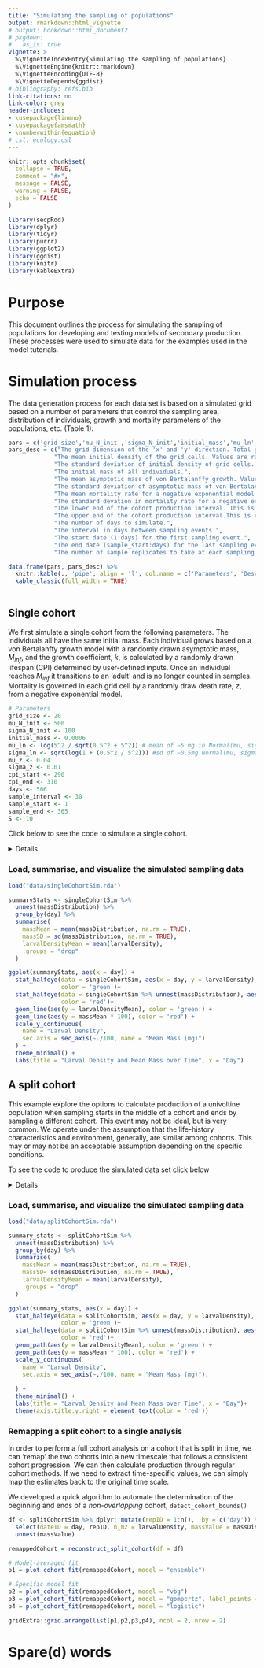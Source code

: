 ```yaml
---
title: "Simulating the sampling of populations"
output: rmarkdown::html_vignette
# output: bookdown::html_document2
# pkgdown:
#   as_is: true
vignette: >
  %\VignetteIndexEntry{Simulating the sampling of populations}
  %\VignetteEngine{knitr::rmarkdown}
  %\VignetteEncoding{UTF-8}
  %\VignetteDepends{ggdist}
# bibliography: refs.bib
link-citations: no
link-color: grey
header-includes:
- \usepackage{lineno}
- \usepackage{amsmath}
- \numberwithin{equation}
# csl: ecology.csl
---
```


```r
knitr::opts_chunk$set(
  collapse = TRUE,
  comment = "#>",
  message = FALSE,
  warning = FALSE,
  echo = FALSE
)

library(secpRod)
library(dplyr)
library(tidyr)
library(purrr)
library(ggplot2)
library(ggdist)
library(knitr)
library(kableExtra)
```

# Purpose

This document outlines the process for simulating the sampling of populations for developing and testing models of secondary production. These processes were used to simulate data for the examples used in the model tutorials.

# Simulation process

The data generation process for each data set is based on a simulated grid based on a number of parameters that control the sampling area, distribution of individuals, growth and mortality parameters of the populations, etc. (Table 1).

```r
pars = c('grid_size','mu_N_init','sigma_N_init','initial_mass','mu_ln','sigma_ln','mu_z','sigma_z','cpi_start','cpi_end','days','sample_interval','sample_start','sample_end','S')
pars_desc = c("The grid dimension of the 'x' and 'y' direction. Total grid cells is $n^2$",
             "The mean initial density of the grid cells. Values are randomly drawn from a $N(mu_{Ninit}, sigma_{Ninit})$",
             "The standard deviation of initial density of grid cells. Values are randomly drawn from $N(mu_{Ninit}, sigma_{Ninit})$",
             "The initial mass of all individuals.",
             "The mean asymptotic mass of von Bertalanffy growth. Values for each individual are randomly draws from $Lognormal(mu_{ln}, sigma_{ln})$.",
             "The standard deviation of asymptotic mass of von Bertalanffy growth. Values for each individual are randomly draws from $Lognormal(mu_{ln}, sigma_{ln})$.",
             "The mean mortality rate for a negative exponential model. Values for each cell are randomly drawn from $N(mu_{z}, sigma_{z})$.",
             "The standard devation in mortality rate for a negative exponential model. Values for each cell are randomly drawn from $N(mu_{z}, sigma_{z})$.",
             "The lower end of the cohort production interval. This is used to modify the growth coefficient, $k$, in von Bertalanffy growth. Values for each individual are drawn $Uniform(cpi_{start}, cpi_{end})$.",
             "The upper end of the cohort production interval.This is used to modify the growth coefficient, $k$, in von Bertalanffy growth. Values for each individual are drawn $Uniform(cpi_{start}, cpi_{end})$.",
             "The number of days to simulate.",
             "The interval in days between sampling events.",
             "The start date (1:days) for the first sampling event.",
             "The end date (sample_start:days) for the last sampling event.",
             "The number of sample replicates to take at each sampling event. Samples are chosen without replacement within a sampling event.")

data.frame(pars, pars_desc) %>% 
  knitr::kable(., 'pipe', align = 'l', col.name = c('Parameters', 'Description')) %>% 
  kable_classic(full_width = TRUE)
  
```

## Single cohort

We first simulate a single cohort from the following parameters. The individuals all have the same initial mass. Each individual grows based on a von Bertalanffy growth model with a randomly drawn asymptotic mass, $M_{inf}$, and the growth coefficient, $k$, is calculated by a randomly drawn lifespan (CPI) determined by user-defined inputs. Once an individual reaches $M_{inf}$ it transitions to an 'adult' and is no longer counted in samples. Mortality is governed in each grid cell by a randomly draw death rate, $z$, from a negative exponential model.

```r
# Parameters
grid_size <- 20
mu_N_init <- 500
sigma_N_init <- 100
initial_mass <- 0.0006
mu_ln <- log(5^2 / sqrt(0.5^2 + 5^2)) # mean of ~5 mg in Normal(mu, sigma)
sigma_ln <- sqrt(log(1 + (0.5^2 / 5^2))) #sd of ~0.5mg Normal(mu, sigma)
mu_z <- 0.04
sigma_z <- 0.01
cpi_start <- 290
cpi_end <- 310
days <- 506
sample_interval <- 30
sample_start <- 1    
sample_end <- 365    
S <- 10  

```

Click below to see the code to simulate a single cohort.

<details>

```r
## not run
# Function to initialize a cohort
init_cohort <- function(i, j, start_day) {
  N_init <- max(1, round(rnorm(1, mu_N_init, sigma_N_init)))
  M_inf <- rlnorm(N_init, meanlog = mu_ln, sdlog = sigma_ln)
  k <- log(M_inf / initial_mass) / runif(N_init, cpi_start, cpi_end)
  z <- rnorm(1, mu_z, sigma_z)
  tibble(
    x = i,
    y = j,
    id = 1:N_init,
    mass = initial_mass,
    M_inf = M_inf,
    k = k,
    alive = TRUE,
    adult = FALSE,
    z = z,
    cohort_start = start_day
  )
}

# Initialize first cohort on day 1
grid_population <- map2_dfr(rep(1:grid_size, each = grid_size), rep(1:grid_size, times = grid_size), ~init_cohort(.x, .y, 1))

# Daily update function for larval individuals only
update_day <- function(pop, current_day) {
  pop %>%
    dplyr::filter(alive & !adult) %>%
    dplyr::mutate(
      time_since_start = current_day - cohort_start,
      alive = runif(n()) > z,
      mass = M_inf * (1 - exp(-k * time_since_start)),
      adult = mass >= M_inf
    ) %>%
    dplyr::filter(alive & !adult)  # remove those who died or became adult
}

# Run simulation with second cohort added at day 366
simulation <- vector("list", length = days)
simulation[[1]] <- grid_population

set.seed(1312)
for (d in 2:days) {
  updated_pop <- update_day(simulation[[d - 1]], d - 1)

  if (d == 366) {
    new_cohort <- map2_dfr(rep(1:grid_size, each = grid_size), rep(1:grid_size, times = grid_size), ~init_cohort(.x, .y, 366))
    updated_pop <- bind_rows(updated_pop, new_cohort)
  }
  simulation[[d]] <- updated_pop
}

# Combine for sampling
all_days <- bind_rows(simulation, .id = "day") %>%
  dplyr::mutate(day = as.integer(day))

# Sampling protocol (larvae only)
sampling_results <- list()
sampled_cells <- list()

for (t in seq(sample_start, sample_end, by = sample_interval)) {
  all_cells <- expand.grid(x = 1:grid_size, y = 1:grid_size)
  if (length(sampled_cells) > 0) {
    prev_sampled <- bind_rows(sampled_cells)
    available_cells <- anti_join(all_cells, prev_sampled, by = c("x", "y"))
  } else {
    available_cells <- all_cells
  }
  sampled <- available_cells %>% sample_n(min(S, nrow(available_cells)))
  sampled_cells[[length(sampled_cells) + 1]] <- sampled

  sampled_data <- all_days %>%
    dplyr::filter(day == t) %>%
    semi_join(sampled, by = c("x", "y")) %>%
    group_by(x, y) %>%
    summarise(
      larval_density = n(),
      mass_distribution = list(mass),
      .groups = "drop"
    ) %>%
    dplyr::mutate(day = t)

  sampling_results[[length(sampling_results) + 1]] <- sampled_data
}

# Final output
daily_sampling <- bind_rows(sampling_results)

```

</details>

### Load, summarise, and visualize the simulated sampling data

```r
load("data/singleCohortSim.rda")

summaryStats <- singleCohortSim %>%
  unnest(massDistribution) %>%
  group_by(day) %>%
  summarise(
    massMean = mean(massDistribution, na.rm = TRUE),
    massSD = sd(massDistribution, na.rm = TRUE),
    larvalDensityMean = mean(larvalDensity),
    .groups = "drop"
  )

ggplot(summaryStats, aes(x = day)) +
  stat_halfeye(data = singleCohortSim, aes(x = day, y = larvalDensity),
               color = 'green')+
  stat_halfeye(data = singleCohortSim %>% unnest(massDistribution), aes(x = day, y = massDistribution*100),
               color = 'red')+
  geom_line(aes(y = larvalDensityMean), color = 'green') +
  geom_line(aes(y = massMean * 100), color = 'red') +
  scale_y_continuous(
    name = "Larval Density",
    sec.axis = sec_axis(~./100, name = "Mean Mass (mg)")
  ) +
  theme_minimal() +
  labs(title = "Larval Density and Mean Mass over Time", x = "Day")
```

## A split cohort

This example explore the options to calculate production of a univoltine population when sampling starts in the middle of a cohort and ends by sampling a different cohort. This event may not be ideal, but is very common. We operate under the assumption that the life-history characteristics and environment, generally, are similar among cohorts. This may or may not be an acceptable assumption depending on the specific conditions.

To see the code to produce the simulated data set click below

<details>

```r
# Spatial growth and mortality simulation in R
library(dplyr)
library(tidyr)
library(purrr)
library(ggplot2)
library(ggdist)

# Parameters
grid_size <- 20
mu_N_init <- 500
sigma_N_init <- 100
initial_mass <- 0.0006
mu_ln <- log(5^2 / sqrt(0.5^2 + 5^2))
sigma_ln <- sqrt(log(1 + (0.5^2 / 5^2)))
mu_z <- 0.04
sigma_z <- 0.01
cpi_start <- 290
cpi_end <- 310
days <- 506
sample_interval <- 30
sample_start <- 101    # adjustable start day
sample_end <- 465    # adjustable end day
S <- 10  # number of cells to sample per event

# Function to initialize a cohort
init_cohort <- function(i, j, start_day) {
  N_init <- max(1, round(rnorm(1, mu_N_init, sigma_N_init)))
  M_inf <- rlnorm(N_init, meanlog = mu_ln, sdlog = sigma_ln)
  k <- log(M_inf / initial_mass) / runif(N_init, cpi_start, cpi_end)
  z <- rnorm(1, mu_z, sigma_z)
  tibble(
    x = i,
    y = j,
    id = 1:N_init,
    mass = initial_mass,
    M_inf = M_inf,
    k = k,
    alive = TRUE,
    adult = FALSE,
    z = z,
    cohort_start = start_day
  )
}

# Initialize first cohort on day 1
set.seed(1312)

grid_population <- map2_dfr(rep(1:grid_size, each = grid_size), rep(1:grid_size, times = grid_size), ~init_cohort(.x, .y, 1))

# Daily update function for larval individuals only
update_day <- function(pop, current_day) {
  pop %>%
    dplyr::filter(alive & !adult) %>%
    dplyr::mutate(
      time_since_start = current_day - cohort_start,
      alive = runif(n()) > z,
      mass = M_inf * (1 - exp(-k * time_since_start)),
      adult = mass >= M_inf
    ) %>%
    dplyr::filter(alive & !adult)  # remove those who died or became adult
}

# Run simulation with second cohort added at day 366
simulation <- vector("list", length = days)
simulation[[1]] <- grid_population

#set seed to reproduce
for (d in 2:days) {
  updated_pop <- update_day(simulation[[d - 1]], d - 1)

  if (d == 366) {
    new_cohort <- map2_dfr(rep(1:grid_size, each = grid_size), rep(1:grid_size, times = grid_size), ~init_cohort(.x, .y, 366))
    updated_pop <- bind_rows(updated_pop, new_cohort)
  }
  simulation[[d]] <- updated_pop
}

# Combine for sampling
all_days <- bind_rows(simulation, .id = "day") %>%
  dplyr::mutate(day = as.integer(day))

# Sampling protocol (larvae only)
sampling_results <- list()
sampled_cells <- list()

for (t in seq(sample_start, sample_end, by = sample_interval)) {
  all_cells <- expand.grid(x = 1:grid_size, y = 1:grid_size)
  if (length(sampled_cells) > 0) {
    prev_sampled <- bind_rows(sampled_cells)
    available_cells <- anti_join(all_cells, prev_sampled, by = c("x", "y"))
  } else {
    available_cells <- all_cells
  }
  sampled <- available_cells %>% sample_n(min(S, nrow(available_cells)))
  sampled_cells[[length(sampled_cells) + 1]] <- sampled

  sampled_data <- all_days %>%
    dplyr::filter(day == t) %>%
    semi_join(sampled, by = c("x", "y")) %>%
    group_by(x, y) %>%
    summarise(
      larvalDensity = n(),
      massDistribution = list(mass),
      .groups = "drop"
    ) %>%
    dplyr::mutate(day = t)

  sampling_results[[length(sampling_results) + 1]] <- sampled_data
}

# Final output
daily_sampling <- bind_rows(sampling_results)
```

</details>

### Load, summarise, and visualize the simulated sampling data

```r
load("data/splitCohortSim.rda")

summary_stats <- splitCohortSim %>%
  unnest(massDistribution) %>%
  group_by(day) %>%
  summarise(
    massMean = mean(massDistribution, na.rm = TRUE),
    massSD= sd(massDistribution, na.rm = TRUE),
    larvalDensityMean = mean(larvalDensity),
    .groups = "drop"
  )

ggplot(summary_stats, aes(x = day)) +
  stat_halfeye(data = splitCohortSim, aes(x = day, y = larvalDensity),
               color = 'green')+
  stat_halfeye(data = splitCohortSim %>% unnest(massDistribution), aes(x = day, y = massDistribution*100),
               color = 'red')+
  geom_path(aes(y = larvalDensityMean), color = 'green') +
  geom_path(aes(y = massMean * 100), color = 'red') +
  scale_y_continuous(
    name = "Larval Density",
    sec.axis = sec_axis(~./100, name = "Mean Mass (mg)"),
    
  ) +
  theme_minimal() +
  labs(title = "Larval Density and Mean Mass over Time", x = "Day")+
  theme(axis.title.y.right = element_text(color = 'red'))
```

### Remapping a split cohort to a single analysis

In order to perform a full cohort analysis on a cohort that is split in time, we can 'remap' the two cohorts into a new timescale that follows a consistent cohort progression. We can then calculate production through regular cohort methods. If we need to extract time-specific values, we can simply map the estimates back to the original time scale.

We developed a quick algorithm to automate the determination of the beginning and ends of a *non-overlapping* cohort, `detect_cohort_bounds()`

```r

df <- splitCohortSim %>% dplyr::mutate(repID = 1:n(), .by = c('day')) %>% 
  select(dateID = day, repID, n_m2 = larvalDensity, massValue = massDistribution) %>% 
  unnest(massValue)

remappedCohort = reconstruct_split_cohort(df = df)
```

```r


# Model-averaged fit
p1 = plot_cohort_fit(remappedCohort, model = "ensemble")

# Specific model fit
p2 = plot_cohort_fit(remappedCohort, model = "vbg")
p3 = plot_cohort_fit(remappedCohort, model = "gompertz", label_points = FALSE)
p4 = plot_cohort_fit(remappedCohort, model = "logistic")

gridExtra::grid.arrange(list(p1,p2,p3,p4), ncol = 2, nrow = 2)

```




# Spare(d) words

<!-- ```{r old reconstruct} -->
<!-- fit_with_offset <- function(df_ordered, offset, models_to_fit = c("vonbert", "gompertz"), t_start = 5) { -->
<!--   stopifnot("cohort" %in% names(df_ordered)) -->

<!--   youngest_dates <- df_ordered %>% dplyr::filter(cohort == min(cohort)) %>% arrange(dateID) -->
<!--   delta_young <- diff(youngest_dates$dateID) -->
<!--   young_pseudotime <- c(0, cumsum(delta_young)) -->

<!--   oldest_dates <- df_ordered %>% dplyr::filter(cohort == max(cohort)) %>% arrange(dateID) -->
<!--   delta_old <- diff(oldest_dates$dateID) -->
<!--   start_old <- tail(young_pseudotime, 1) + delta_old[1]  # gap continuation -->
<!--   old_pseudotime <- c(start_old, start_old + cumsum(delta_old[-1])) -->

<!--   df_pseudo <- bind_rows( -->
<!--     dplyr::mutate(youngest_dates, pseudo_day = young_pseudotime), -->
<!--     dplyr::mutate(oldest_dates, pseudo_day = old_pseudotime) -->
<!--   ) %>% arrange(pseudo_day) -->

<!--   t_all <- df_pseudo$pseudo_day -->
<!--   W_all <- df_pseudo$mean_mass -->

<!--   fits <- list() -->
<!--   aiccs <- c() -->

<!--   if ("vonbert" %in% models_to_fit) { -->
<!--     m <- tryCatch(nls(W_all ~ Winf * (1 - exp(-k * (t_all - t0))), -->
<!--                       start = list(Winf = max(W_all), k = 0.01, t0 = t_start), -->
<!--                       control = nls.control(maxiter = 500)), -->
<!--                   error = function(e) NULL) -->
<!--     if (!is.null(m)) { -->
<!--       fits$vonbert <- m -->
<!--       aiccs["vonbert"] <- AIC(m) + 2 * 3^2 / (length(t_all) - 3 - 1) -->
<!--     } -->
<!--   } -->

<!--   if ("gompertz" %in% models_to_fit) { -->
<!--     m <- tryCatch(nls(W_all ~ Winf * exp(-exp(-k * (t_all - t0))), -->
<!--                       start = list(Winf = max(W_all), k = 0.01, t0 = t_start), -->
<!--                       control = nls.control(maxiter = 500)), -->
<!--                   error = function(e) NULL) -->
<!--     if (!is.null(m)) { -->
<!--       fits$gompertz <- m -->
<!--       aiccs["gompertz"] <- AIC(m) + 2 * 3^2 / (length(t_all) - 3 - 1) -->
<!--     } -->
<!--   } -->

<!--   return(list(fits = fits, aiccs = aiccs, df_pseudo = df_pseudo)) -->
<!-- } -->

<!-- reconstruct_cohort_pseudotime <- function(df, -->
<!--                                                        time_col = "dateID", -->
<!--                                                        mass_col = "massValue", -->
<!--                                                        mass_drop_thresh = 0.6, -->
<!--                                                        t_start = 5, -->
<!--                                                        models_to_fit = c("vonbert", "gompertz"), -->
<!--                                                        offset_bounds = c(10, 150), -->
<!--                                                        fallback_grid = TRUE) { -->
<!--    # Step 1: Sort cohorts by minimum size -->
<!--   # Step 1a: Aggregate replicate-level masses to daily means -->
<!--   agg <- df %>% -->
<!--     group_by(.data[[time_col]]) %>% -->
<!--     summarise(mean_mass = mean(.data[[mass_col]], na.rm = TRUE), .groups = "drop") %>% -->
<!--     arrange(.data[[time_col]]) -->

<!--   t <- agg[[time_col]] -->
<!--   W <- agg$mean_mass -->

<!--   # Step 2a: Detect split cohort via drop in mean mass -->
<!--   dM <- lead(W) / W -->
<!--   drop_idx <- which(dM < mass_drop_thresh)[1] -->
<!--   if (is.na(drop_idx)) drop_idx <- floor(length(t) / 2)  # fallback if no sharp drop -->

<!--   cohort1 <- agg[1:drop_idx, ] -->
<!--   cohort2 <- agg[(drop_idx + 1):length(t), ] -->

<!--   # Step 3a: Reorder cohorts so smallest mass cohort comes first -->
<!--   if (min(cohort1$mean_mass, na.rm = TRUE) > min(cohort2$mean_mass, na.rm = TRUE)) { -->
<!--     tmp <- cohort1 -->
<!--     cohort1 <- cohort2 -->
<!--     cohort2 <- tmp -->
<!--   } -->

<!--   cohort1$cohort <- 1 -->
<!--   cohort2$cohort <- 2 -->
<!--   df_ordered <- bind_rows(cohort1, cohort2) %>% arrange(cohort, .data[[time_col]]) -->

<!--   cohort_min <- df_ordered %>% -->
<!--     group_by(cohort) %>% -->
<!--     summarise(min_mass = min(mean_mass), .groups = "drop") %>% -->
<!--     arrange(min_mass) %>% -->
<!--     pull(cohort) -->

<!--   # df_ordered$cohort <- factor(df_ordered$cohort, levels = cohort_min) -->
<!--   df_ordered <- df_ordered %>% arrange(cohort, dateID) -->

<!--   obj_fn <- function(offset) { -->
<!--     out <- fit_with_offset(df_ordered, offset, models_to_fit, t_start) -->
<!--     if (length(out$aiccs) == 0) return(Inf) -->
<!--     sum(unlist(out$aiccs)) -->
<!--   } -->

<!--   # debugonce(fit_with_offset) -->
<!--   offset_opt <- tryCatch({ -->
<!--     optim(par = 50, fn = obj_fn, method = "L-BFGS-B", -->
<!--           lower = offset_bounds[1], upper = offset_bounds[2])$par -->
<!--   }, error = function(e) { -->
<!--     if (fallback_grid) { -->
<!--       grid <- seq(offset_bounds[1], offset_bounds[2], by = 1) -->
<!--       grid_scores <- sapply(grid, obj_fn) -->
<!--       grid[which.min(grid_scores)] -->
<!--     } else stop("Optimization failed and grid fallback is off.") -->
<!--   }) -->

<!--   fit_out <- fit_with_offset(df_ordered, offset_opt, models_to_fit, t_start) -->
<!--   fits <- fit_out$fits -->
<!--   df_pseudo <- fit_out$df_pseudo -->

<!--   t <- df_pseudo$pseudo_day -->
<!--   W <- df_pseudo$mean_mass -->
<!--   W_cap <- pmin(W, max(W) * 0.999) -->

<!--   cohort_ages <- list() -->
<!--   weights <- c() -->

<!--   for (model_name in names(fits)) { -->
<!--     p <- coef(fits[[model_name]]) -->
<!--     raw_age <- switch(model_name, -->
<!--       vonbert = -log(1 - W_cap / p["Winf"]) / p["k"], -->
<!--       gompertz = p["t0"] - log(-log(W_cap / p["Winf"])) / p["k"] -->
<!--     ) -->

<!--     # Align so first pseudotime = abs(t0) -->
<!--     cohort_ages[[model_name]] <- raw_age - min(raw_age) + abs(p["t0"]) -->
<!--     weights[model_name] <- AIC(fits[[model_name]]) + 2 * 3^2 / (length(t) - 3 - 1) -->
<!--   } -->

<!--   rel_weights <- exp(-0.5 * (weights - min(weights))) -->
<!--   rel_weights <- rel_weights / sum(rel_weights) -->

<!--   pseudo_time <- as.vector(do.call(cbind, cohort_ages) %*% rel_weights) -->
<!--   pseudo_time <- round(pseudo_time) -->

<!--   df_remap <- df_pseudo %>% -->
<!--     dplyr::mutate(pseudotime = pseudo_time) %>% -->
<!--     arrange(pseudotime) -->

<!--   return(list( -->
<!--     df_remap = df_remap, -->
<!--     offset = offset_opt, -->
<!--     weights = rel_weights, -->
<!--     fits = fits -->
<!--   )) -->
<!-- } -->

<!-- debugonce(reconstruct_cohort_pseudotime_restructured) -->
<!-- x = reconstruct_cohort_pseudotime_restructured(df = df) -->

<!-- ``` -->

<!-- ```{r old-reconstruct} -->

<!-- reconstruct_cohort_pseudotime <- function(df, -->
<!--                                           time_col = "dateID", -->
<!--                                           mass_col = "massValue", -->
<!--                                           mass_drop_thresh = 0.6, -->
<!--                                           t_start = 5, -->
<!--                                           models_to_fit = c("vonbert", "gompertz"), -->
<!--                                           use_grid_fallback = TRUE, -->
<!--                                           verbose = TRUE) { -->
<!--   # library(dplyr) -->

<!--   # Step 1: Aggregate replicate-level masses to daily means -->
<!--   agg <- df %>% -->
<!--     group_by(.data[[time_col]]) %>% -->
<!--     summarise(mean_mass = mean(.data[[mass_col]], na.rm = TRUE), .groups = "drop") %>% -->
<!--     arrange(.data[[time_col]]) -->

<!--   t <- agg[[time_col]] -->
<!--   W <- agg$mean_mass -->

<!--   # Step 2: Detect split cohort via drop in mean mass -->
<!--   dM <- lead(W) / W -->
<!--   drop_idx <- which(dM < mass_drop_thresh)[1] -->
<!--   if (is.na(drop_idx)) drop_idx <- floor(length(t) / 2)  # fallback if no sharp drop -->

<!--   cohort1 <- agg[1:drop_idx, ] -->
<!--   cohort2 <- agg[(drop_idx + 1):length(t), ] -->

<!--   # Step 3: Reorder cohorts so smallest mass cohort comes first -->
<!--   if (min(cohort1$mean_mass, na.rm = TRUE) > min(cohort2$mean_mass, na.rm = TRUE)) { -->
<!--     tmp <- cohort1 -->
<!--     cohort1 <- cohort2 -->
<!--     cohort2 <- tmp -->
<!--   } -->

<!--   cohort1$cohort <- 1 -->
<!--   cohort2$cohort <- 2 -->
<!--   df_ordered <- bind_rows(cohort1, cohort2) %>% arrange(cohort, .data[[time_col]]) -->

<!--   # Step 4: Estimate time offset between cohorts -->
<!--   try_fit_growth_model <- function(formula, start, data) { -->
<!--     tryCatch(nls(formula, start = start, data = data, -->
<!--                  control = nls.control(maxiter = 500)), error = function(e) NULL) -->
<!--   } -->

<!--   fit_with_offset <- function(offset) { -->
<!--     t_all <- c(df_ordered[[time_col]][df_ordered$cohort == 1], -->
<!--                df_ordered[[time_col]][df_ordered$cohort == 2] + offset) -->
<!--     W_all <- df_ordered$mean_mass -->
<!--     df_tmp <- data.frame(t = t_all, W = W_all) -->

<!--     fits <- list() -->
<!--     aiccs <- c() -->

<!--     if ("vonbert" %in% models_to_fit) { -->
<!--       m <- try_fit_growth_model( -->
<!--         W ~ Winf * (1 - exp(-k * (t - t0))), -->
<!--         start = list(Winf = max(W), k = 0.01, t0 = t_start), -->
<!--         data = df_tmp -->
<!--       ) -->
<!--       if (!is.null(m)) { -->
<!--         fits$vonbert <- m -->
<!--         aiccs["vonbert"] <- AIC(m) + 2 * 3^2 / (length(t_all) - 3 - 1) -->
<!--       } -->
<!--     } -->

<!--     if ("gompertz" %in% models_to_fit) { -->
<!--       m <- try_fit_growth_model( -->
<!--         W ~ Winf * exp(-exp(-k * (t - t0))), -->
<!--         start = list(Winf = max(W), k = 0.01, t0 = t_start), -->
<!--         data = df_tmp -->
<!--       ) -->
<!--       if (!is.null(m)) { -->
<!--         fits$gompertz <- m -->
<!--         aiccs["gompertz"] <- AIC(m) + 2 * 3^2 / (length(t_all) - 3 - 1) -->
<!--       } -->
<!--     } -->

<!--     list(fits = fits, aiccs = aiccs) -->
<!--   } -->
<!-- debugonce(fit_with_offset) -->
<!--   # Step 5: Optimize offset to minimize AICc across models -->
<!--   obj_fn <- function(offset) { -->
<!--     out <- fit_with_offset(offset) -->
<!--     sum(unlist(out$aiccs)) -->
<!--   } -->

<!--   offset_opt <- optim(par = 30, fn = obj_fn, method = "L-BFGS-B", lower = 1, upper = 150)$par -->
<!--   # if(is.null(tryCatch({, error = function(e) { -->
<!--   #   if (use_grid_fallback) { -->
<!--   #     grid <- seq(5, 150, by = 1) -->
<!--   #     grid_scores <- sapply(grid, obj_fn) -->
<!--   #     grid[which.min(grid_scores)] -->
<!--   #   } else { -->
<!--   #     stop("Optimization failed and grid fallback is disabled.") -->
<!--   #   } -->
<!--   # }) -->

<!--   # Step 6: Reconstruct time vector with best offset -->
<!--   df_ordered <- df_ordered %>% -->
<!--     dplyr::mutate( -->
<!--       true_time = ifelse(cohort == 1, -->
<!--                          !!sym(time_col), -->
<!--                          !!sym(time_col) + offset_opt) -->
<!--     ) -->

<!--   # Step 7: Fit models at optimal offset and invert -->
<!--   best_fits <- fit_with_offset(offset_opt)$fits -->
<!--   t_true <- df_ordered$true_time -->
<!--   W_true <- df_ordered$mean_mass -->
<!--   W_cap <- pmin(W_true, max(W_true) * 0.999) -->

<!--   cohort_ages <- list() -->
<!--   weights <- c() -->
<!--   for (model_name in names(best_fits)) { -->
<!--     m <- best_fits[[model_name]] -->
<!--     p <- coef(m) -->
<!--     age <- switch(model_name, -->
<!--                   vonbert = -log(1 - W_cap / p["Winf"]) / p["k"], -->
<!--                   gompertz = p["t0"] - log(-log(W_cap / p["Winf"])) / p["k"]) -->
<!--     cohort_ages[[model_name]] <- age -->
<!--     weights[model_name] <- AIC(m) + 2 * 3^2 / (length(t_true) - 3 - 1) -->
<!--   } -->

<!--   # Normalize AICc weights -->
<!--   rel_weights <- exp(-0.5 * (weights - min(weights))) -->
<!--   rel_weights <- rel_weights / sum(rel_weights) -->

<!--   # Ensemble pseudotime -->
<!--   cohort_age_mat <- do.call(cbind, cohort_ages) -->
<!--   pseudo_time <- as.vector(cohort_age_mat %*% rel_weights) -->
<!--   pseudo_time_shifted <- round(pseudo_time - min(pseudo_time) + t_start) -->

<!--   df_final <- df_ordered %>% -->
<!--     dplyr::mutate(pseudotime = pseudo_time_shifted) %>% -->
<!--     arrange(pseudotime) -->

<!--   if (verbose) { -->
<!--     cat("Offset estimated:", round(offset_opt), "days\n") -->
<!--     cat("Model weights:\n") -->
<!--     print(round(rel_weights, 3)) -->
<!--   } -->

<!--   return(list( -->
<!--     df_remap = df_final %>% select(!!sym(time_col), mean_mass, pseudotime, true_time), -->
<!--     offset = offset_opt, -->
<!--     weights = rel_weights, -->
<!--     fits = best_fits -->
<!--   )) -->
<!-- } -->
<!-- debugonce(reconstruct_cohort_pseudotime) -->
<!-- remap_out <- reconstruct_cohort_pseudotime(df) -->
<!-- plot_pseudotime_remap <- function(remap_result, -->
<!--                                   show_model_fits = TRUE, -->
<!--                                   show_legend = TRUE) { -->

<!--   df <- remap_result$df_remap -->
<!--   fits <- remap_result$fits -->
<!--   weights <- remap_result$weights -->

<!--   p <- ggplot(df, aes(x = pseudotime, y = mean_mass)) + -->
<!--     geom_point(size = 2) + -->
<!--     labs( -->
<!--       x = "Pseudotime (days)", -->
<!--       y = "Mean mass (mg)", -->
<!--       title = "Remapped cohort trajectory with fitted growth models" -->
<!--     ) + -->
<!--     theme_minimal() -->

<!--   # Add model fits -->
<!--   if (show_model_fits && length(fits) > 0) { -->
<!--     x_pred <- seq(min(df$pseudotime), max(df$pseudotime), length.out = 200) -->

<!--     for (model_name in names(fits)) { -->
<!--       params <- coef(fits[[model_name]]) -->
<!--       y_pred <- switch(model_name, -->
<!--                        vonbert = params["Winf"] * (1 - exp(-params["k"] * (x_pred))), -->
<!--                        gompertz = params["Winf"] * exp(-exp(-params["k"] * (x_pred - params["t0"])))) -->
<!--       fit_df <- data.frame(x = x_pred, y = y_pred, model = model_name) -->

<!--       p <- p + geom_line(data = fit_df, aes(x = x, y = y, color = model), -->
<!--                          size = 1, alpha = weights[model_name]) -->
<!--     } -->
<!--   } -->

<!--   if (!show_legend) { -->
<!--     p <- p + theme(legend.position = "none") -->
<!--   } -->

<!--   return(p) -->
<!-- } -->

<!-- plot_pseudotime_remap(remap_out) -->
<!-- ``` -->

<!-- ```{r spare(d)-words} -->
<!-- df = df %>% -->
<!--   summarise( -->
<!--     massValue = mean(massValue, na.rm = TRUE), -->
<!--     .by = 'dateID' -->
<!--   ) -->


<!-- remap_cohort_by_growth <- function(df, -->
<!--                                    time_col = "dateID", -->
<!--                                    mass_col = "massValue", -->
<!--                                    models_to_fit = c("vonbert", "gompertz"), -->
<!--                                    pseudo_start = 1, -->
<!--                                    verbose = TRUE) { -->

<!--   df <- df %>% arrange(.data[[time_col]]) -->
<!--   t <- df[[time_col]] -->
<!--   W <- df[[mass_col]] -->

<!--   # Helper to fit models -->
<!--   fit_growth_model <- function(formula, start, data) { -->
<!--     tryCatch( -->
<!--       nls(formula, start = start, data = data, control = nls.control(maxiter = 200)), -->
<!--       error = function(e) NULL -->
<!--     ) -->
<!--   } -->

<!--   # Fit von Bertalanffy -->
<!--   vb_fit <- NULL -->
<!--   if ("vonbert" %in% models_to_fit) { -->
<!--     vb_fit <- fit_growth_model( -->
<!--       W ~ Winf * (1 - exp(-k * (t - t0))), -->
<!--       start = list(Winf = max(W), k = 0.01, t0 = min(t)), -->
<!--       data = data.frame(t = t, W = W) -->
<!--     ) -->
<!--   } -->

<!--   # Fit Gompertz -->
<!--   gomp_fit <- NULL -->
<!--   if ("gompertz" %in% models_to_fit) { -->
<!--     gomp_fit <- fit_growth_model( -->
<!--       W ~ Winf * exp(-exp(-k * (t - t0))), -->
<!--       start = list(Winf = max(W), k = 0.01, t0 = mean(t)), -->
<!--       data = data.frame(t = t, W = W) -->
<!--     ) -->
<!--   } -->

<!--   # Compute AICc -->
<!--   models <- list() -->
<!--   aiccs <- c() -->
<!--   if (!is.null(vb_fit)) { -->
<!--     models$vonbert <- vb_fit -->
<!--     aiccs["vonbert"] <- AIC(vb_fit) + 2 * 3^2 / (length(W) - 3 - 1) -->
<!--   } -->
<!--   if (!is.null(gomp_fit)) { -->
<!--     models$gompertz <- gomp_fit -->
<!--     aiccs["gompertz"] <- AIC(gomp_fit) + 2 * 3^2 / (length(W) - 3 - 1) -->
<!--   } -->

<!--   if (length(models) == 0) stop("No growth model fit successfully") -->

<!--   # Compute model weights -->
<!--   weights <- exp(-0.5 * (aiccs - min(aiccs))) -->
<!--   weights <- weights / sum(weights) -->

<!--   # Invert to cohort age -->
<!--   W_sanitized <- pmin(W, max(W) * 0.999)  # avoid log(0) -->

<!--   cohort_age_list <- list() -->

<!--   if (!is.null(vb_fit)) { -->
<!--     p <- coef(vb_fit) -->
<!--     cohort_age_list$vonbert <- -log(1 - W_sanitized / p["Winf"]) / p["k"] -->
<!--   } -->
<!--   if (!is.null(gomp_fit)) { -->
<!--     p <- coef(gomp_fit) -->
<!--     cohort_age_list$gompertz <- p["t0"] - log(-log(W_sanitized / p["Winf"])) / p["k"] -->
<!--   } -->

<!--   # Weighted average cohort age -->
<!--   cohort_age_matrix <- do.call(cbind, cohort_age_list) -->
<!--   weighted_age <- cohort_age_matrix %*% matrix(weights[names(cohort_age_list)], ncol = 1) -->
<!--   pseudo_day <- round(weighted_age - min(weighted_age, na.rm = TRUE) + pseudo_start) -->

<!--   df_remap <- df %>% -->
<!--     dplyr::mutate( -->
<!--       cohort_age = as.vector(weighted_age), -->
<!--       pseudo_day = pseudo_day -->
<!--     ) %>% -->
<!--     arrange(pseudo_day) -->

<!--   if (verbose) { -->
<!--     cat("Model weights:\n") -->
<!--     print(round(weights, 3)) -->
<!--   } -->

<!--   return(list( -->
<!--     df_remap = df_remap, -->
<!--     models = models, -->
<!--     weights = weights -->
<!--   )) -->
<!-- } -->

<!-- debugonce(remap_cohort_by_growth) -->

<!-- result <- remap_cohort_by_growth(df) -->

<!-- estimate_vbgf_age <- function(m, Winf, k, t0) { -->
<!--   -log(1 - pmin(m / Winf, 0.999)) / k -->
<!-- } -->

<!-- estimate_gompertz_age <- function(m, Winf, k, t0) { -->
<!--   t0 - log(-log(pmin(m / Winf, 0.999))) / k -->
<!-- } -->

<!-- fit_growth_model <- function(formula, start, data) { -->
<!--   tryCatch( -->
<!--     nls(formula, start = start, data = data, control = nls.control(maxiter = 200)), -->
<!--     error = function(e) NULL -->
<!--   ) -->
<!-- } -->


<!-- multi_model_remap <- function(df, time_col = "dateID", mass_col = "massValue", pseudo_start = 1) { -->
<!--   df <- df %>% arrange(.data[[time_col]]) -->
<!--   t <- df[[time_col]] -->
<!--   W <- df[[mass_col]] -->

<!--   ## Fit von Bertalanffy -->
<!--   vb_fit <- fit_growth_model( -->
<!--     W ~ Winf * (1 - exp(-k * (t - t0))), -->
<!--     start = list(Winf = max(W), k = 0.01, t0 = min(t)), -->
<!--     data = data.frame(t = t, W = W) -->
<!--   ) -->

<!--   ## Fit Gompertz -->
<!--   gomp_fit <- fit_growth_model( -->
<!--     W ~ Winf * exp(-exp(-k * (t - t0))), -->
<!--     start = list(Winf = max(W), k = 0.01, t0 = mean(t)), -->
<!--     data = data.frame(t = t, W = W) -->
<!--   ) -->

<!--   # Model weights via AICc -->
<!--   models <- list(vbgf = vb_fit, gompertz = gomp_fit) -->
<!--   aiccs <- sapply(models, function(m) if (!is.null(m)) AIC(m) + 2 * 3^2 / (length(W) - 3 - 1) else Inf) -->
<!--   weights <- exp(-0.5 * (aiccs - min(aiccs))) / sum(exp(-0.5 * (aiccs - min(aiccs)))) -->

<!--   # Invert to cohort age -->
<!--   age_vbgf <- if (!is.null(vb_fit)) estimate_vbgf_age(W, coef(vb_fit)["Winf"], coef(vb_fit)["k"], coef(vb_fit)["t0"]) else NA -->
<!--   age_gomp <- if (!is.null(gomp_fit)) estimate_gompertz_age(W, coef(gomp_fit)["Winf"], coef(gomp_fit)["k"], coef(gomp_fit)["t0"]) else NA -->

<!--   # Weighted average age -->
<!--   cohort_age <- rowMeans(cbind( -->
<!--     if (!is.null(age_vbgf)) weights["vbgf"] * age_vbgf else NA, -->
<!--     if (!is.null(age_gomp)){weights["gompertz"] * age_gomp} else{NA} -->
<!--   ), na.rm = TRUE) -->

<!--   df_remap <- df %>% -->
<!--     dplyr::mutate( -->
<!--       cohort_age = cohort_age, -->
<!--       pseudo_day = round(cohort_age - min(cohort_age, na.rm = TRUE) + pseudo_start) -->
<!--     ) %>% -->
<!--     arrange(pseudo_day) -->

<!--   return(list( -->
<!--     df_remap = df_remap, -->
<!--     models = models, -->
<!--     weights = weights -->
<!--   )) -->
<!-- } -->

<!-- x = multi_model_remap(df) -->
<!-- detect_cohort_bounds_growth_driven <- function(taxaSampleList, -->
<!--                                                massValue = "massValue", -->
<!--                                                abunValue = "n_m2", -->
<!--                                                massDropThresh = 0.90,  # Mass must not drop >10% -->
<!--                                                densityJumpThresh = 2, -->
<!--                                                timeGapThresh = 70) { -->

<!--   df <- taxaSampleList %>% -->
<!--     arrange(dateID) %>% -->
<!--     summarise(across(all_of(c(massValue, abunValue)), mean), .by = "dateID") %>% -->
<!--     dplyr::mutate( -->
<!--       mass_ratio = lead(!!sym(massValue)) / !!sym(massValue), -->
<!--       density_ratio = lead(!!sym(abunValue)) / !!sym(abunValue), -->
<!--       dt = lead(dateID) - dateID -->
<!--     ) -->

<!--   break_indices <- which( -->
<!--     (df$mass_ratio < massDropThresh) |           # large drop in mass → new cohort -->
<!--     (df$density_ratio > densityJumpThresh) |     # large increase in density → recruitment -->
<!--     (df$dt > timeGapThresh)                      # large gap → likely cohort break -->
<!--   ) -->

<!--   # Define cohort bounds -->
<!--   cohort_bounds <- list() -->
<!--   start_idx <- 1 -->
<!--   for (i in seq_along(break_indices)) { -->
<!--     end_idx <- break_indices[i] -->
<!--     cohort_bounds[[i]] <- c(df$dateID[start_idx], df$dateID[end_idx]) -->
<!--     start_idx <- end_idx + 1 -->
<!--   } -->

<!--   # Final cohort -->
<!--   if (start_idx <= nrow(df)) { -->
<!--     cohort_bounds[[length(cohort_bounds) + 1]] <- c(df$dateID[start_idx], df$dateID[nrow(df)]) -->
<!--   } -->

<!--   return(cohort_bounds) -->
<!-- } -->
<!-- debugonce(detect_cohort_bounds_growth_driven) -->
<!-- bounds <- detect_cohort_bounds_growth_driven( -->
<!--   taxaSampleList = df, -->
<!--   massDropThresh = 0.9, -->
<!--   densityJumpThresh = 2, -->
<!--   timeGapThresh = 70 -->
<!-- ) -->

<!-- # detect_cohort_bounds <- function(taxaSampleList, -->
<!-- #                                  massValue = "massValue", -->
<!-- #                                  abunValue = "n_m2", -->
<!-- #                                  z_thresh = 2.5, -->
<!-- #                                  timeGapThresh = 70) { -->
<!-- #  -->
<!-- #   df <- taxaSampleList %>% -->
<!-- #     arrange(dateID) %>% -->
<!-- #     summarise(across(all_of(c(massValue, abunValue)), mean), .by = "dateID") %>% -->
<!-- #     dplyr::mutate( -->
<!-- #       log_dM = c(NA, diff(log(!!sym(massValue)))), -->
<!-- #       log_dN = c(NA, diff(log(!!sym(abunValue)))), -->
<!-- #       dt = c(NA, diff(dateID)), -->
<!-- #       z_mass = scale(log_dM), -->
<!-- #       z_abun = scale(log_dN) -->
<!-- #     ) -->
<!-- #  -->
<!-- #   # Flag discontinuities using z-scores -->
<!-- #   break_indices <- which( -->
<!-- #     abs(df$z_mass) > z_thresh | -->
<!-- #       abs(df$z_abun) > z_thresh | -->
<!-- #       df$dt > timeGapThresh -->
<!-- #   ) -->
<!-- #  -->
<!-- #   # Define cohort bounds -->
<!-- #   cohort_bounds <- list() -->
<!-- #   start_idx <- 1 -->
<!-- #   for (i in seq_along(break_indices)) { -->
<!-- #     end_idx <- break_indices[i] -->
<!-- #     cohort_bounds[[i]] <- c(df$dateID[start_idx], df$dateID[end_idx]) -->
<!-- #     start_idx <- end_idx + 1 -->
<!-- #   } -->
<!-- #  -->
<!-- #   # Final segment -->
<!-- #   if (start_idx <= nrow(df)) { -->
<!-- #     cohort_bounds[[length(cohort_bounds) + 1]] <- c(df$dateID[start_idx], df$dateID[nrow(df)]) -->
<!-- #   } -->
<!-- #  -->
<!-- #   return(cohort_bounds) -->
<!-- # } -->
<!-- #  -->
<!-- # bounds = detect_cohort_bounds(taxaSampleList = df, z_thresh = 2.5) -->

<!-- # detect_cohort_bounds <- function(taxaSampleList = NULL,  -->
<!-- #                                  massValue = NULL, -->
<!-- #                                  abunValue = 'n_m2', -->
<!-- #                                  massDropThresh = 0.5, -->
<!-- #                                  abunJumpThresh = 2, -->
<!-- #                                  timeGapThresh = NA) { -->
<!-- # ### tests here #### -->
<!-- #    -->
<!-- # ### End tests #### -->
<!-- #    -->
<!-- #   df <- tibble( -->
<!-- #     dateID = taxaSampleList$dateID, -->
<!-- #     massValue = taxaSampleList[[massValue]], -->
<!-- #     abunValue = taxaSampleList[[abunValue]], -->
<!-- #     ) %>% -->
<!-- #     arrange(dateID) %>% -->
<!-- #     summarise(across(c(massValue, abunValue), mean), .by = 'dateID') %>%  -->
<!-- #     dplyr::mutate( -->
<!-- #       dM = lead(massValue) / massValue, -->
<!-- #       dN = lead(abunValue) / abunValue, -->
<!-- #       dt = lead(dateID) - dateID -->
<!-- #     ) -->
<!-- #    -->
<!-- #   # Identify break points -->
<!-- #   break_indices <- which( -->
<!-- #     (df$dM <= (massDropThresh)) | -->
<!-- #       (df$dN > abunJumpThresh) | -->
<!-- #       (df$dt > timeGapThresh) -->
<!-- #   ) -->
<!-- #    -->
<!-- #   # Define cohort bounds -->
<!-- #   cohort_bounds <- list() -->
<!-- #   start_idx <- 1 -->
<!-- #   for (i in seq_along(break_indices)) { -->
<!-- #     end_idx <- break_indices[i] -->
<!-- #     cohort_bounds[[i]] <- c(df$dateID[start_idx], df$dateID[end_idx]) -->
<!-- #     start_idx <- end_idx + 1 -->
<!-- #   } -->
<!-- #    -->
<!-- #   # Final segment -->
<!-- #   if (start_idx <= nrow(df)) { -->
<!-- #     cohort_bounds[[length(break_indices) + 1]] <- c(df$dateID[start_idx], df$dateID[nrow(df)]) -->
<!-- #   } -->
<!-- #    -->
<!-- #   return(cohort_bounds) -->
<!-- # } -->
<!-- #  -->
<!-- # bounds = detect_cohort_bounds(taxaSampleList = df, -->
<!-- #                      massValue = 'massValue', -->
<!-- #                      abunValue = 'n_m2', -->
<!-- #                      massDropThresh = 0.5, -->
<!-- #                      abunJumpThresh = 10, -->
<!-- #                      timeGapThresh = 70) -->


<!-- cohort_remap <- function(time_vec, cohort_bounds) { -->

<!--   remap_time <- numeric(length(time_vec)) -->
<!--   cohort_labels <- numeric(length(time_vec)) -->

<!--   for (i in seq_along(cohort_bounds)) { -->
<!--     bounds <- cohort_bounds[[i]] -->
<!--     in_cohort <- time_vec >= bounds[1] & time_vec <= bounds[2] -->

<!--     # Map to pseudo-time within cohort -->
<!--     remap_time[in_cohort] <- time_vec[in_cohort] - bounds[1] + 1 -->
<!--     cohort_labels[in_cohort] <- i -->
<!--   } -->

<!--   tibble( -->
<!--     dateID = time_vec, -->
<!--     remap_time = remap_time, -->
<!--     cohort = cohort_labels -->
<!--   ) -->
<!-- } -->


<!-- cohortRemap = cohort_remap(unique(df$dateID), bounds) -->

<!-- df = df %>% merge(cohortRemap, by = 'dateID') -->

<!-- summary_stats <- df %>% -->
<!--   group_by(remap_time) %>% -->
<!--   summarise( -->
<!--     massMean = mean(massValue, na.rm = TRUE), -->
<!--     massSD= sd(massValue, na.rm = TRUE), -->
<!--     larvalDensityMean = mean(n_m2), -->
<!--     .groups = "drop" -->
<!--   ) -->

<!-- ggplot(summary_stats, aes(x = remap_time)) + -->
<!--   stat_halfeye(data = df, aes(x = remap_time, y = n_m2), -->
<!--                color = 'green')+ -->
<!--   stat_halfeye(data = df, aes(x = remap_time, y = massValue*100), -->
<!--                color = 'red')+ -->
<!--   geom_path(aes(y = larvalDensityMean), color = 'green') + -->
<!--   geom_path(aes(y = massMean * 100), color = 'red') + -->
<!--   scale_y_continuous( -->
<!--     name = "Larval Density", -->
<!--     sec.axis = sec_axis(~./100, name = "Mean Mass (mg)"), -->

<!--   ) + -->
<!--   theme_minimal() + -->
<!--   labs(title = "Larval Density and Mean Mass over Time", x = "Day")+ -->
<!--   theme(axis.title.y.right = element_text(color = 'red')) -->

<!-- ``` -->
